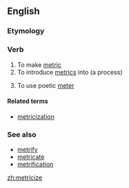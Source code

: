 ==English==

===Etymology===
{{suffix|metric|ize|lang=en}}

===Verb===
{{en-verb|metriciz}}

# To make [[metric]]
# To introduce [[metrics]] into (a process)
# {{context|poetry|lang=en}} To use poetic [[meter]]

====Related terms====
* [[metricization]] 

===See also===
* [[metrify]]
* [[metricate]]
* [[metrification]]

[[zh:metricize]]